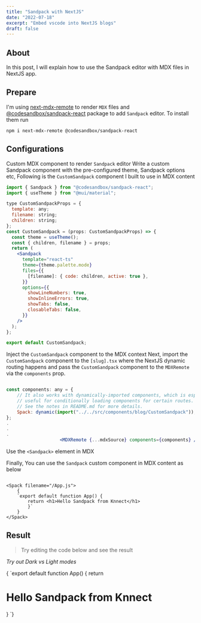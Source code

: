 ```yaml
---
title: "Sandpack with NextJS"
date: "2022-07-18"
excerpt: "Embed vscode into NextJS blogs"
draft: false
---
```


## About

In this post, I will explain how to use the Sandpack editor with MDX files in NextJS app.

## Prepare

I'm using [next-mdx-remote](https://github.com/hashicorp/next-mdx-remote) to render `MDX` files and [@codesandbox/sandpack-react](https://github.com/codesandbox/sandpack) package to add `Sandpack` editor.
To install them run
```
npm i next-mdx-remote @codesandbox/sandpack-react
```

## Configurations

Custom MDX component to render `Sandpack` editor
Write a custom Sandpack component with the pre-configured theme, Sandpack options etc,
Following is the `CustomSandpack` component I built to use in MDX content

```jsx
import { Sandpack } from "@codesandbox/sandpack-react";
import { useTheme } from "@mui/material";

type CustomSandpackProps = {
  template: any;
  filename: string;
  children: string;
};
const CustomSandpack = (props: CustomSandpackProps) => {
  const theme = useTheme();
  const { children, filename } = props;
  return (
    <Sandpack
      template="react-ts"
      theme={theme.palette.mode}
      files={{
        [filename]: { code: children, active: true },
      }}
      options={{
        showLineNumbers: true,
        showInlineErrors: true,
        showTabs: false,
        closableTabs: false,
      }}
    />
  );
};

export default CustomSandpack;
```

Inject the `CustomSandpack` component to the MDX context
Next, import the `CustomSandpack` component to the `[slug].tsx` where the NextJS dynamic routing happens and pass the `CustomSandpack` component to the `MDXRemote` via the `components` prop.

```jsx

const components: any = {
    // It also works with dynamically-imported components, which is especially
    // useful for conditionally loading components for certain routes.
    // See the notes in README.md for more details.
    Spack: dynamic(import("../../src/components/blog/CustomSandpack")),
};
.
.
.
                    <MDXRemote {...mdxSource} components={components} />
```

Use the `<Sandpack>` element in MDX

Finally, You can use the `Sandpack` custom component in MDX content as below

```mdx

<Spack filename="/App.js">
    {
    `export default function App() {
        return <h1>Hello Sandpack from Knnect</h1>
        }`
    }
</Spack>

```

## Result

> Try editing the code below and see the result

<i>Try out Dark vs Light modes</i>

<Spack filename="/App.js">
  {
`export default function App() {
  return <h1>Hello Sandpack from Knnect</h1>
}
`}
</Spack>
